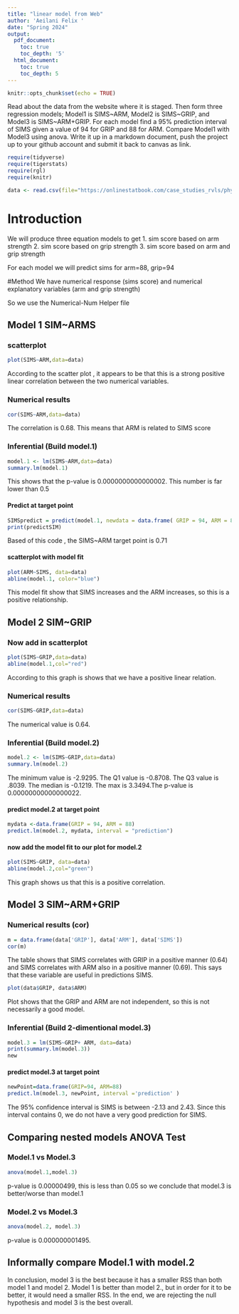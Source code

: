 ```yaml
---
title: "linear model from Web"
author: 'Aeilani Felix '
date: "Spring 2024"
output:
  pdf_document:
    toc: true
    toc_depth: '5'
  html_document:
    toc: true
    toc_depth: 5
---
```


```r
knitr::opts_chunk$set(echo = TRUE)
```

Read about the data from the website where it is staged.  Then form three regression models; Model1 is SIMS~ARM, Model2 is SIMS~GRIP, and Model3 is SIMS~ARM+GRIP. For each model find a 95% prediction interval of SIMS given a value of 94  for GRIP and 88 for ARM. Compare Model1 with Model3 using anova. Write it up in a markdown document, push the project up to your github account and submit it back to canvas as link. 

 


```r
require(tidyverse)
require(tigerstats)
require(rgl)
require(knitr)

```

```r
data <- read.csv(file="https://onlinestatbook.com/case_studies_rvls/physical_strength/data.txt",sep="",header=TRUE)  

```

# Introduction
We will produce three equation models to get 
1. sim score based on arm strength 
2. sim score based on grip strength
3. sim score based on arm and grip strength 
 
 For each model we will predict sims for arm=88, grip=94

#Method 
We have numerical response (sims score) and numerical explanatory variables (arm and grip strength)

So we use the Numerical-Num Helper file

## Model 1 SIM~ARMS

### scatterplot

```r
plot(SIMS~ARM,data=data)
```

According to the scatter plot , it appears to be that this is a strong positive linear correlation between the two numerical variables.

### Numerical results

```r
cor(SIMS~ARM,data=data)
```

The correlation is 0.68. This means that ARM is related to SIMS score

### Inferential  (Build model.1)

```r
model.1 <- lm(SIMS~ARM,data=data)
summary.lm(model.1)
```

This shows that the p-value is 0.0000000000000002. This number is far lower than 0.5

#### Predict at target point
```r
SIMSpredict = predict(model.1, newdata = data.frame( GRIP = 94, ARM = 88),interval = "confidence")
print(predictSIM)
```

Based of this code , the SIMS~ARM target point is 0.71

#### scatterplot with model fit
```r
plot(ARM~SIMS, data=data)
abline(model.1, color="blue")
```

This model fit show that SIMS increases and the ARM increases, so this is a positive relationship. 

## Model 2 SIM~GRIP

### Now add in scatterplot

```r
plot(SIMS~GRIP,data=data)
abline(model.1,col="red")
```

According to this graph is shows that we have a positive linear relation.

### Numerical results 

```r
cor(SIMS~GRIP,data=data)
```

The numerical value is 0.64.

### Inferential  (Build model.2)

```r
model.2 <- lm(SIMS~GRIP,data=data)
summary.lm(model.2)
```

The minimum value is -2.9295. The Q1 value is -0.8708. The Q3 value is .8039. The median is -0.1219. The max is 3.3494.The p-value is 0.00000000000000022.

#### predict model.2 at target point
```r
mydata <-data.frame(GRIP = 94, ARM = 88)
predict.lm(model.2, mydata, interval = "prediction")
```

#### now add the model fit to our plot for model.2
```r
plot(SIMS~GRIP, data=data)
abline(model.2,col="green")
```

This graph shows us that this is a positive correlation.

## Model 3 SIM~ARM+GRIP

### Numerical results (cor)

```r
m = data.frame(data['GRIP'], data['ARM'], data['SIMS'])
cor(m)
```

The table shows that SIMS correlates with GRIP in a positive manner (0.64) and SIMS correlates with ARM also in a positive manner (0.69). This says that these variable are useful in predictions SIMS.
  
```r
plot(data$GRIP, data$ARM)
```

Plot shows that the GRIP and ARM are not independent, so this is not necessarily a good model.

### Inferential  (Build 2-dimentional model.3)

```r
model.3 = lm(SIMS~GRIP+ ARM, data=data)
print(summary.lm(model.3))
new
``` 
#### predict model.3 at target point

```r
newPoint=data.frame(GRIP=94, ARM=88)
predict.lm(model.3, newPoint, interval ='prediction' )
```

The 95% confidence interval is SIMS is between -2.13 and 2.43. Since this interval contains 0, we do not have a very good prediction for SIMS.

## Comparing nested models ANOVA Test

### Model.1 vs Model.3
```r
anova(model.1,model.3)
```
p-value is 0.00000499, this is less than 0.05 so we conclude that model.3 is better/worse than model.1

### Model.2 vs Model.3
```r
anova(model.2, model.3)
```

p-value is 0.000000001495.

## Informally compare Model.1 with model.2

In conclusion, model 3 is the best because it has a smaller RSS than both model 1 and model 2. Model 1 is better than model 2., but in order for it to be better, it would need a smaller RSS. In the end, we are rejecting the null hypothesis and model 3 is the best overall. 
